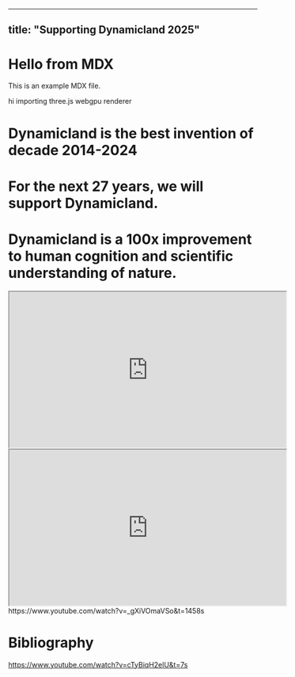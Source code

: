 


---
title: "Supporting Dynamicland 2025"
---



# Hello from MDX

This is an example MDX file.



hi importing three.js webgpu renderer 


# Dynamicland is the best invention of decade 2014-2024

# For the next 27 years, we will support Dynamicland.
# Dynamicland is a 100x improvement to human cognition and scientific understanding of nature.
<iframe width="560" height="315" src="https://www.youtube.com/embed/5Q9r-AEzRMA?si=WCQVHy7t6mRLRC02" title="YouTube video player"  allow="accelerometer; autoplay; clipboard-write; encrypted-media; gyroscope; picture-in-picture; web-share"  allowfullscreen></iframe>
<iframe width="560" height="315" src="https://www.youtube.com/embed/_gXiVOmaVSo?si=i8ImToFc0kOHO1KD" title="YouTube video player"  allow="accelerometer; autoplay; clipboard-write; encrypted-media; gyroscope; picture-in-picture; web-share"  allowfullscreen></iframe>
https://www.youtube.com/watch?v=_gXiVOmaVSo&t=1458s

# Bibliography
https://www.youtube.com/watch?v=cTyBiqH2elU&t=7s
